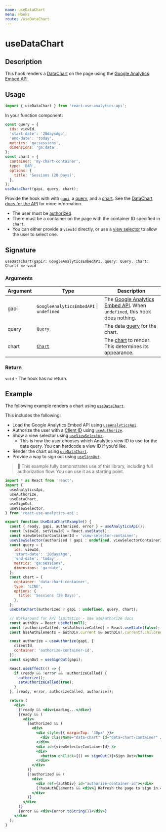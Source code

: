 ```yaml
---
name: useDataChart
menu: Hooks
route: /useDataChart
---
```



<h1>useDataChart</h1>

## Description

This hook renders a [DataChart](https://developers.google.com/analytics/devguides/reporting/embed/v1/component-reference#datachart) on the page using the [Google Analytics Embed API](/useAnalyticsApi).

## Usage

```jsx
import { useDataChart } from 'react-use-analytics-api';
```

In your function component:

```jsx
const query = {
  ids: viewId,
  'start-date': '28daysAgo',
  'end-date': 'today',
  metrics: 'ga:sessions',
  dimensions: 'ga:date',
};
const chart = {
  container: 'my-chart-container',
  type: 'BAR',
  options: {
    title: 'Sessions (28 Days)',
  },
};
useDataChart(gapi, query, chart);
```

Provide the hook with with [`gapi`](/useAnalyticsApi), a [query](https://developers.google.com/analytics/devguides/reporting/core/v3/reference#q_summary), and a [chart](https://developers.google.com/analytics/devguides/reporting/embed/v1/component-reference#datachart). See the [DataChart docs for the API](https://developers.google.com/analytics/devguides/reporting/embed/v1/component-reference#datachart) for more information.

- The user must be [authorized](/useAuthorize).
- There must be a container on the page with the container ID specified in `chart`.
- You can either provide a `viewId` directly, or use a [view selector](/useViewSelector) to allow the user to select one.

## Signature

`useDataChart(gapi?: GoogleAnalyticsEmbedAPI, query: Query, chart: Chart) => void`

### Arguments

| Argument | Type | Description |
|----------|------|-------------|
| gapi | `GoogleAnalyticsEmbedAPI` &#124; `undefined` | The [Google Analytics Embed API](/useAnalyticsApi). When `undefined`, this hook does nothing. |
| query | [`Query`](https://developers.google.com/analytics/devguides/reporting/core/v3/reference#q_summary) | The data [query](https://developers.google.com/analytics/devguides/reporting/core/v3/reference#q_summary) for the chart. |
| chart | [`Chart`](https://developers.google.com/analytics/devguides/reporting/embed/v1/component-reference#datachart) | The [chart](https://developers.google.com/analytics/devguides/reporting/embed/v1/component-reference#datachart) to render. This determines its appearance. |

### Return

`void` - The hook has no return.

## Example

The following example renders a chart using [`useDataChart`](/useDataChart). 

This includes the following:
- Load the Google Analytics Embed API using [`useAnalyticsApi`](/useAnalyticsApi).
- Authorize the user with a [Client ID](https://devboldly.github.io/react-analytics-charts/google-oauth-client-id) using [`useAuthorize`](/useAuthorize).
- Show a view selector using [`useViewSelector`](/useViewSelector).
  - This is how the user chooses which Analytics view ID to use for the data query. You can hardcode a view ID if you'd like.
- Render the chart using [`useDataChart`](/useDataChart).
- Provide a way to sign out using [`useSignOut`](/useSignOut).

> 🏁 This example fully demonstrates use of this library, including full authorization flow. You can use it as a starting point.

<div style={{ border: 'solid 2px #67788a', padding: '20px' }}>
  <UseDataChartExample />
</div>

```jsx
import * as React from 'react';
import {
  useAnalyticsApi,
  useAuthorize,
  useDataChart,
  useSignOut,
  useViewSelector,
} from 'react-use-analytics-api';

export function UseDataChartExample() {
  const { ready, gapi, authorized, error } = useAnalyticsApi();
  const [viewId, setViewId] = React.useState();
  const viewSelectorContainerId = 'view-selector-container';
  useViewSelector(authorized ? gapi : undefined, viewSelectorContainerId, viewId => setViewId(viewId));
  const query = {
    ids: viewId,
    'start-date': '28daysAgo',
    'end-date': 'today',
    metrics: 'ga:sessions',
    dimensions: 'ga:date',
  };
  const chart = {
    container: 'data-chart-container',
    type: 'LINE',
    options: {
      title: 'Sessions (28 Days)',
    },
  };
  useDataChart(authorized ? gapi : undefined, query, chart);

  // Workaround for API limitation - see useAuthorize docs
  const authDiv = React.useRef(null);
  const [authorizeCalled, setAuthorizeCalled] = React.useState(false);
  const hasAuthElements = authDiv.current && authDiv?.current?.children?.length > 0;

  const authorize = useAuthorize(gapi, {
    clientId,
    container: 'authorize-container-id',
  });
  const signOut = useSignOut(gapi);

  React.useEffect(() => {
    if (ready && !error && !authorizeCalled) {
      authorize();
      setAuthorizeCalled(true);
    }
  }, [ready, error, authorizeCalled, authorize]);

  return (
    <div>
      {!ready && <div>Loading...</div>}
      {ready && (
        <div>
          {authorized && (
            <div>
              <div style={{ marginTop: '30px' }}>
                <div className="data-chart" id="data-chart-container" />
              </div>
              <div id={viewSelectorContainerId} />
              <div>
                <button onClick={() => signOut()}>Sign Out</button>
              </div>
            </div>
          )}
          {!authorized && (
            <div>
              <div ref={authDiv} id="authorize-container-id"></div>
              {!hasAuthElements && <div>🔄 Refresh the page to sign in.</div>}
            </div>
          )}
        </div>
      )}
      {error && <div>{error.toString()}</div>}
    </div>
  );
}
```